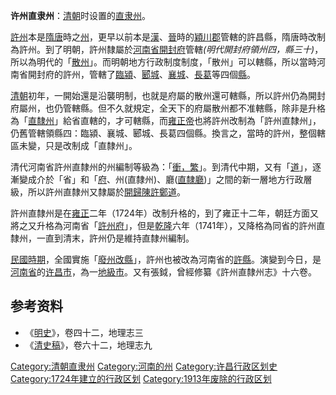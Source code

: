 '''许州直隶州'''：[[清朝|清朝]]时设置的[[直隶州|直隶州]]。

[[許州|許州]]本是[[隋唐|隋唐]]時之[[州|州]]，更早以前本是[[漢朝|漢]]、[[晉朝|晉]]時的[[穎川郡|穎川郡]]管轄的許昌縣，隋唐時改制為許州。到了明朝，許州隸屬於[[河南布政使司|河南省]][[開封府|開封府]]管轄''(明代開封府領州四，縣三十)''，所以為明代的「[[散州|散州]]」。而明朝地方行政制度制度，「散州」可以轄縣，所以當時河南省開封府的許州，管轄了[[临颍县|臨潁]]、[[郾城县|郾城]]、[[襄城县|襄城]]、[[长葛县|長葛]]等四個[[縣|縣]]。

[[清朝|清朝]]初年，一開始還是沿襲明制，也就是府屬的散州還可轄縣，所以許州仍為開封府屬州，也仍管轄縣。但不久就規定，全天下的府屬散州都不准轄縣，除非是升格為「[[直隸州|直隸州]]」給省直轄的，才可轄縣，而[[雍正帝|雍正帝]]也將許州改制為「許州直隸州」，仍舊管轄領縣四：臨潁、襄城、郾城、長葛四個縣。換言之，當時的許州，整個轄區未變，只是改制成「直隸州」。

清代河南省許州直隸州的州編制等級為：「[[冲繁疲难|衝，繁]]」。到清代中期，又有「[[道員|道]]」，逐漸變成介於「省」和「[[府_(行政区划)|府]]、州(直隸州)、廳([[直隸廳|直隸廳]])」之間的新一層地方行政層級，所以許州直隸州又隸屬於[[開歸陳許鄭道|開歸陳許鄭道]]。

許州直隸州是在[[雍正|雍正]]二年（1724年）改制升格的，到了雍正十二年，朝廷方面又將之又升格為河南省「[[許州府|許州府]]」，但是[[乾隆|乾隆]]六年（1741年），又降格為同省的許州直隸州，一直到清末，許州仍是維持直隸州編制。

[[民國時期|民國時期]]，全國實施「[[废府州厅改县|廢州改縣]]」，許州也被改為河南省的[[許縣|許縣]]。演變到今日，是[[河南省|河南省]]的[[许昌市|许昌市]]，為一[[地級市|地級市]]。又有張鉞，曾經修纂《許州直隸州志》十六卷。

==参考资料==

*《[[明史|明史]]》，卷四十二，地理志三
*《[[清史稿|清史稿]]》，卷六十二，地理志九

{{清朝河南省行政區劃|nocat}}
{{河南省历史二级政区|nocat}}
{{DEFAULTSORT:X}}
[[Category:清朝直隶州|Category:清朝直隶州]]
[[Category:河南的州|Category:河南的州]]
[[Category:许昌行政区划史|Category:许昌行政区划史]]
[[Category:1724年建立的行政区划|Category:1724年建立的行政区划]]
[[Category:1913年废除的行政区划|Category:1913年废除的行政区划]]
